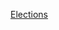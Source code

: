 {{portal|大洋洲}}
{{Year by category
| m = 2
| c = 0
| d = 1
| y = 4
| cat = 大洋洲選舉
| in = 
| parent = 各年大洋洲选举
| subcat = 2014年選舉
| sortkey = 大洋洲
}}
{{Commons category|Elections in 2014}}

[[Category:2014年大洋洲|Elections]]